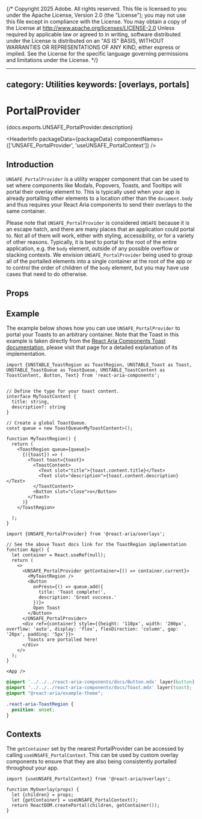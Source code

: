 {/* Copyright 2025 Adobe. All rights reserved.
This file is licensed to you under the Apache License, Version 2.0 (the "License");
you may not use this file except in compliance with the License. You may obtain a copy
of the License at http://www.apache.org/licenses/LICENSE-2.0
Unless required by applicable law or agreed to in writing, software distributed under
the License is distributed on an "AS IS" BASIS, WITHOUT WARRANTIES OR REPRESENTATIONS
OF ANY KIND, either express or implied. See the License for the specific language
governing permissions and limitations under the License. */}



---
category: Utilities
keywords: [overlays, portals]
---

# PortalProvider

<PageDescription>{docs.exports.UNSAFE_PortalProvider.description}</PageDescription>

<HeaderInfo
  packageData={packageData}
  componentNames={['UNSAFE_PortalProvider', 'useUNSAFE_PortalContext']} />

## Introduction

`UNSAFE_PortalProvider` is a utility wrapper component that can be used to set where components like
Modals, Popovers, Toasts, and Tooltips will portal their overlay element to. This is typically used when
your app is already portalling other elements to a location other than the `document.body` and thus requires
your React Aria components to send their overlays to the same container.

Please note that `UNSAFE_PortalProvider` is considered `UNSAFE` because it is an escape hatch, and there are
many places that an application could portal to. Not all of them will work, either with styling, accessibility,
or for a variety of other reasons. Typically, it is best to portal to the root of the entire application, e.g. the `body` element,
outside of any possible overflow or stacking contexts. We envision `UNSAFE_PortalProvider` being used to group all of the portalled
elements into a single container at the root of the app or to control the order of children of the `body` element, but you may have use cases
that need to do otherwise.

## Props

<PropTable links={docs.links} component={docs.exports.UNSAFE_PortalProvider} />

## Example

The example below shows how you can use `UNSAFE_PortalProvider` to portal your Toasts to an arbitrary container. Note that
the Toast in this example is taken directly from the [React Aria Components Toast documentation](Toast.html#example), please visit that page for
a detailed explanation of its implementation.

```tsx import
import {UNSTABLE_ToastRegion as ToastRegion, UNSTABLE_Toast as Toast, UNSTABLE_ToastQueue as ToastQueue, UNSTABLE_ToastContent as ToastContent, Button, Text} from 'react-aria-components';


// Define the type for your toast content.
interface MyToastContent {
  title: string,
  description?: string
}

// Create a global ToastQueue.
const queue = new ToastQueue<MyToastContent>();

function MyToastRegion() {
  return (
    <ToastRegion queue={queue}>
      {({toast}) => (
        <Toast toast={toast}>
          <ToastContent>
            <Text slot="title">{toast.content.title}</Text>
            <Text slot="description">{toast.content.description}</Text>
          </ToastContent>
          <Button slot="close">x</Button>
        </Toast>
      )}
    </ToastRegion>

  );
}
```

```tsx example
import {UNSAFE_PortalProvider} from '@react-aria/overlays';

// See the above Toast docs link for the ToastRegion implementation
function App() {
  let container = React.useRef(null);
  return (
    <>
      <UNSAFE_PortalProvider getContainer={() => container.current}>
        <MyToastRegion />
        <Button
          onPress={() => queue.add({
            title: 'Toast complete!',
            description: 'Great success.'
          })}>
          Open Toast
        </Button>
      </UNSAFE_PortalProvider>
      <div ref={container} style={{height: '110px', width: '200px',  overflow: 'auto', display: 'flex', flexDirection: 'column', gap: '20px', padding: '5px'}}>
        Toasts are portalled here!
      </div>
    </>
  );
}

<App />
```

```css hidden
@import '../../../react-aria-components/docs/Button.mdx' layer(button);
@import '../../../react-aria-components/docs/Toast.mdx' layer(toast);
@import "@react-aria/example-theme";

.react-aria-ToastRegion {
  position: unset;
}
```

## Contexts

The `getContainer` set by the nearest PortalProvider can be accessed by calling `useUNSAFE_PortalContext`. This can be
used by custom overlay components to ensure that they are also being consistently portalled throughout your app.

<FunctionAPI links={docs.links} function={docs.exports.useUNSAFE_PortalContext} />

```tsx
import {useUNSAFE_PortalContext} from '@react-aria/overlays';

function MyOverlay(props) {
  let {children} = props;
  let {getContainer} = useUNSAFE_PortalContext();
  return ReactDOM.createPortal(children, getContainer());
}
```
